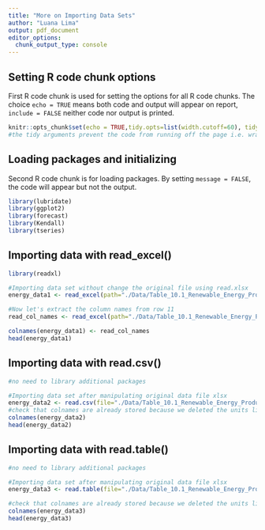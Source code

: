 ---
title: "More on Importing Data Sets"
author: "Luana Lima"
output: pdf_document
editor_options: 
  chunk_output_type: console
---

## Setting R code chunk options

First R code chunk is used for setting the options for all R code chunks. The choice `echo = TRUE` means both code and output will appear on report, `include = FALSE` neither code nor output is printed.

```{r setup, include=FALSE} 
knitr::opts_chunk$set(echo = TRUE,tidy.opts=list(width.cutoff=60), tidy=TRUE) 
#the tidy arguments prevent the code from running off the page i.e. wrap by itself

```

## Loading packages and initializing

Second R code chunk is for loading packages. By setting `message = FALSE`, the code will appear but not the output. 

```{r package, message=FALSE}
library(lubridate)
library(ggplot2)
library(forecast)
library(Kendall)
library(tseries)

```


## Importing data with read_excel()

```{r}
library(readxl)

#Importing data set without change the original file using read.xlsx
energy_data1 <- read_excel(path="./Data/Table_10.1_Renewable_Energy_Production_and_Consumption_by_Source.xlsx",skip = 12, sheet="Monthly Data",col_names=FALSE) 

#Now let's extract the column names from row 11
read_col_names <- read_excel(path="./Data/Table_10.1_Renewable_Energy_Production_and_Consumption_by_Source.xlsx",skip = 10,n_max = 1, sheet="Monthly Data",col_names=FALSE) 

colnames(energy_data1) <- read_col_names
head(energy_data1)

```

## Importing data with read.csv()

```{r}
#no need to library additional packages

#Importing data set after manipulating original data file xlsx
energy_data2 <- read.csv(file="./Data/Table_10.1_Renewable_Energy_Production_and_Consumption_by_Source.csv", header = TRUE, dec = ".", sep=",",stringsAsFactors = TRUE) 
#check that colnames are already stored because we deleted the units line so we were able to automatically import it
colnames(energy_data2)
head(energy_data2)
```

## Importing data with read.table()

```{r}
#no need to library additional packages

#Importing data set after manipulating original data file xlsx
energy_data3 <- read.table(file="./Data/Table_10.1_Renewable_Energy_Production_and_Consumption_by_Source.csv", header=TRUE,dec = ".",sep=",",stringsAsFactors = TRUE) 

#check that colnames are already stored because we deleted the units line so we were able to automatically import it
colnames(energy_data3)
head(energy_data3)
```